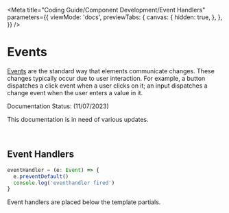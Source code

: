 
<Meta
  title="Coding Guide/Component Development/Event Handlers"
  parameters={{
    viewMode: 'docs',
    previewTabs: {
      canvas: {
        hidden: true,
      },
    },
  }}
/>

# Events
[Events](https://lit.dev/docs/components/events/) are the standard way that elements communicate changes. 
These changes typically occur due to user interaction. 
For example, a button dispatches a click event when a user clicks on it; 
an input dispatches a change event when the user enters a value in it.

<outline-core-alert status="warning">
  <span slot="header">Documentation Status: (11/07/2023)</span>
  <p>This documentation is in need of various updates.</p>
</outline-core-alert>
<br />

## Event Handlers

```typescript
eventHandler = (e: Event) => { 
  e.preventDefault()   
  console.log('eventhandler fired')
}
```

Event handlers are placed below the template partials.
